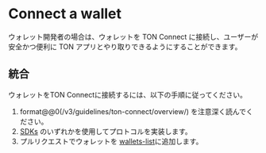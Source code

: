

# Connect a wallet

ウォレット開発者の場合は、ウォレットを TON Connect に接続し、ユーザーが安全かつ便利に TON アプリとやり取りできるようにすることができます。

## 統合

ウォレットをTON Connectに接続するには、以下の手順に従ってください。

1. format@@0(/v3/guidelines/ton-connect/overview/) を注意深く読んでください。
2. [SDKs](/v3/guidelines/ton-connect/guidelines/developers) のいずれかを使用してプロトコルを実装します。
3. プルリクエストでウォレットを [wallets-list](https://github.com/ton-blockchain/wallets-list)に追加します。

<Feedback />
